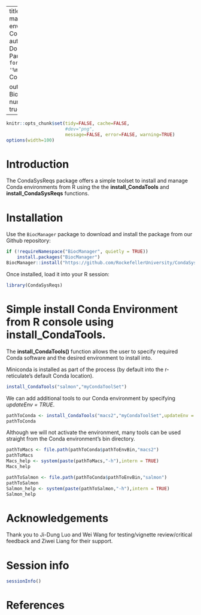 
---
title: "Installing and managing Conda environments with the CondaSysReqs package"
author: "Tom Carroll, Doug Barrows and Matt Paul"
date: "`r format(Sys.Date(), '%m/%d/%Y')`"
package: CondaSysReqs

output:
  BiocStyle::html_document:
     number_sections: yes
     toc: true
vignette: >
  %\VignetteIndexEntry{CondaSysReqs}
  %\VignetteEngine{knitr::rmarkdown}
  %\VignetteEncoding{UTF-8}
  %\usepackage[utf8]{inputenc}
---
 
```r
knitr::opts_chunk$set(tidy=FALSE, cache=FALSE,
                      #dev="png",
                      message=FALSE, error=FALSE, warning=TRUE)
options(width=100)
```

# Introduction

The CondaSysReqs package offers a simple toolset to install and manage Conda environments from R using the the **install_CondaTools**  and **install_CondaSysReqs** functions.

# Installation

Use the `BiocManager` package to download and install the package from our Github repository:

```r
if (!requireNamespace("BiocManager", quietly = TRUE))
    install.packages("BiocManager")
BiocManager::install("https://github.com/RockefellerUniversity/CondaSysReqs")
```

Once installed, load it into your R session:

```r
library(CondaSysReqs)
```


# Simple install Conda Environment from R console using **install_CondaTools**. 

The  **install_CondaTools()** function allows the user to specify required Conda software and the desired environment to install into.

Miniconda is installed as part of the process (by default into the r-reticulate's default Conda location).

```r
install_CondaTools("salmon","myCondaToolSet")
```

We can add additional tools to our Conda environment by specifying *updateEnv = TRUE*.

```r
pathToConda <- install_CondaTools("macs2","myCondaToolSet",updateEnv = TRUE)
pathToConda
```

Although we will not activate the environment, many tools can be used straight from the Conda environment's bin directory.

```r
pathToMacs <- file.path(pathToConda$pathToEnvBin,"macs2")
pathToMacs
Macs_help <- system(paste(pathToMacs,"-h"),intern = TRUE)
Macs_help

pathToSalmon <- file.path(pathToConda$pathToEnvBin,"salmon")
pathToSalmon
Salmon_help <- system(paste(pathToSalmon,"-h"),intern = TRUE)
Salmon_help
```

# Acknowledgements
Thank you to Ji-Dung Luo and Wei Wang for testing/vignette review/critical feedback and Ziwei Liang for their support.

# Session info

```r
sessionInfo()
```

# References

